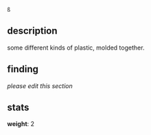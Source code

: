 <code><nowiki>ß</nowiki></code>

== description ==

some different kinds of plastic, molded together.

== finding ==

''please edit this section''

== stats ==

'''weight''': 2